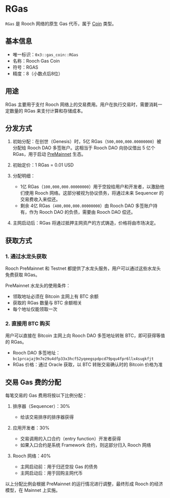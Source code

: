 # RGas


`RGas` 是 Rooch 网络的原生 Gas 代币，属于 [Coin](/learn/core-concepts/coins) 类型。

## 基本信息

* 唯一标识：`0x3::gas_coin::RGas`
* 名称：Rooch Gas Coin
* 符号：RGAS
* 精度：8（小数点后8位）

## 用途

RGas 主要用于支付 Rooch 网络上的交易费用。用户在执行交易时，需要消耗一定数量的 RGas 来支付计算和存储成本。

## 分发方式

1. 初始分配：在创世（Genesis）时，5亿 RGas（`500,000,000.00000000`）被分配给 Rooch DAO 多签账户。这相当于 Rooch DAO 向协议借出 5 亿个 RGas，用于启动 [PreMainnet](/learn/miscellaneous/roadmap#premainnet) 生态。

2. 初始定价：1 RGas = 0.01 USD

3. 分配明细：
   - 1亿 RGas（`100,000,000.00000000`）用于空投给用户和开发者，以激励他们使用 Rooch 网络。这部分被视为协议债务，将通过未来 Sequencer 的交易费收入来偿还。
   - 剩余 4亿 RGas（`400,000,000.00000000`）由 Rooch DAO 多签账户持有，作为 Rooch DAO 的负债，需要由 Rooch DAO 偿还。

4. 主网启动后：RGas 将通过抵押主网资产的方式铸造，价格将由市场决定。

## 获取方式

### 1. 通过水龙头获取

Rooch PreMainnet 和 Testnet 都提供了水龙头服务，用户可以通过这些水龙头免费获取 RGas。

PreMainnet 水龙头的使用条件：
- 领取地址必须在 Bitcoin 主网上有 BTC 余额
- 获取的 RGas 数量与 BTC 余额相关
- 每个地址仅能领取一次

### 2. 直接用 BTC 购买

用户可以直接在 Bitcoin 主网上向 Rooch DAO 多签地址转账 BTC，即可获得等值的 RGas。

- Rooch DAO 多签地址：`bc1prcajaj9n7e29u4dfp33x3hcf52yqeegspdpcd79pqu4fpr6llx4sugkfjt`
- RGas 价格：通过 Oracle 获取，以 BTC 转账交易确认时的 Bitcoin 价格为准

## 交易 Gas 费的分配

每笔交易的 Gas 费用将按以下比例分配：

1. 排序器（Sequencer）：30%
   - 给该交易排序的排序器获得

2. 应用开发者：30%
   - 交易调用的入口合约（entry function）开发者获得
   - 如果入口合约是系统 Framework 合约，则这部分归入 Rooch 网络

3. Rooch 网络：40%
   - 主网启动前：用于归还空投 Gas 的债务
   - 主网启动后：用于回购主网代币

以上分配比例会根据 PreMainnet 的运行情况进行调整，最终形成 Rooch 的经济模型，在 Mainnet 上实施。

